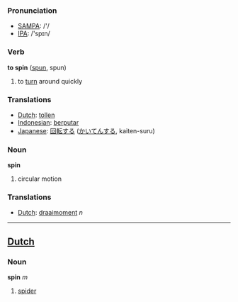 === Pronunciation ===
*[[w:SAMPA|SAMPA]]: /'/
*[[w:IPA|IPA]]: /'spɪn/

=== Verb ===

'''to spin''' ([[spun]], spun)

# to [[turn]] around quickly

=== Translations ===
*[[Dutch]]: [[tollen]]
*[[Indonesian]]: [[putar|berputar]]
*[[Japanese]]: [[回転]]する ([[かいてん]]する, kaiten-suru)

=== Noun ===

'''spin'''

#circular motion

=== Translations ===
*[[Dutch]]: [[draaimoment]] ''n''

----

==[[Dutch]]==

=== Noun ===

'''spin''' ''m''

# [[spider]]